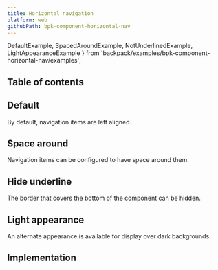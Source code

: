 ```yaml
---
title: Horizontal navigation
platform: web
githubPath: bpk-component-horizontal-nav
---
```



  DefaultExample,
  SpacedAroundExample,
  NotUnderlinedExample,
  LightAppearanceExample
} from 'backpack/examples/bpk-component-horizontal-nav/examples';

## Table of contents

## Default

By default, navigation items are left aligned.

<PresentationBlock>
  <DefaultExample />
</PresentationBlock>

## Space around

Navigation items can be configured to have space around them.

<PresentationBlock>
  <SpacedAroundExample />
</PresentationBlock>

## Hide underline

The border that covers the bottom of the component can be hidden.

<PresentationBlock>
  <NotUnderlinedExample />
</PresentationBlock>

## Light appearance

An alternate appearance is available for display over dark backgrounds.

<PresentationBlock darkBackground>
  <LightAppearanceExample />
</PresentationBlock>

## Implementation

<Readme />
